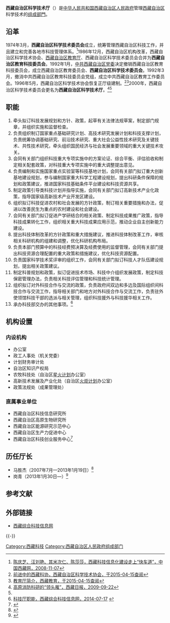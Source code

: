 {{Infobox PRCG
|机构名称=西藏自治区科学技术厅<br>{{lang|bo|བོད་རང་སྐྱོང་ལྗོངས་ཚན་རིག་ལག་རྩལ་ཐིང་།}}
|标志1=Red star.svg
|标志1说明=[[印章|印章]][[s:国务院关于国家行政机关和企业事业单位社会团体印章管理的规定|规定]]：[[直径|直径]]?厘米，中央刊[[五角星|五角星]]。
|职位1=厅长
|人员1=岗青
|职位2=
|人员2=
|人数2=
|成立时间=
|上级机构=[[西藏自治区人民政府|西藏自治区人民政府]]
|机构类型=[[西藏自治区人民政府组成部门|西藏自治区人民政府组成部门]]
|行政级别=正地厅级
|前身=
|地址1=[[西藏自治区|西藏自治区]][[拉萨市|拉萨市]][[城关区_(拉萨市)|城关区]][[北京中路|北京中路]]93号
|网站=西藏综合科技信息网
|网址=http://www.tibetsti.gov.cn/ <!-- 此處{{URL|}}模板不適用 -->
}}

'''西藏自治区科学技术厅'''（{{bo|z=བོད་རང་སྐྱོང་ལྗོངས་ཚན་རིག་ལག་རྩལ་ཐིང་།}}）是[[中华人民共和国|中华人民共和国]][[西藏自治区人民政府|西藏自治区人民政府]]管理[[西藏自治区|西藏自治区]]科学技术的[[西藏自治区组成部门|组成部門]]。

==沿革==
1974年3月，'''西藏自治区科学技术委员会'''成立，统筹管理西藏自治区科技工作，并且建立和完善各地市科技管理体系。<ref>[http://www.tibet.cn/zt2008/kxdsjxsnh/nhlw/jj/200811/t20081107_437164.htm 陈庆芝、汪刘艳、其米次仁、陈莎莎，西藏科技信息化建设走上“快车道”，中国西藏网，2008-11-07]</ref>1986年12月，西藏自治区机构改革，西藏自治区科学技术协会、[[西藏自治区教育厅|西藏自治区教育厅]]、西藏自治区科学技术委员会合并为'''西藏自治区教育科技委员会'''。1992年1月，[[中共西藏自治区党委|中共西藏自治区党委]]决定撤销西藏自治区教育科技委员会，成立西藏自治区教育委员会、'''西藏自治区科学技术委员会'''。1992年3月，撤消中共西藏自治区教育科技委员会党组，成立中共西藏自治区教育工作委员会。1996年5月，西藏自治区科学技术协会恢复正厅级建制。<ref>[http://kjg.cdstm.cn/index.php?m=Index&a=showpage&wsid=39&pagename=newsdetail&channel=xzkx&nid=121 前进中的西藏科协，西藏自治区科学技术协会，于2015-04-15查阅]</ref><ref name=xzedu>[http://www.xzedu.com.cn/zwgk/jgsz/Index.shtml 教育厅简介，西藏教育，于2015-04-15查阅]</ref>2000年，西藏自治区科学技术委员会更名为'''西藏自治区科学技术厅'''。<ref>[http://epaper.chinatibetnews.com/xzrb/html/2009-09/22/content_119227.htm 高原消防科研的“领头雁”，西藏日报，2009-09-22]</ref><ref name=xzedu/>

==职能==
#牵头拟订科技发展规划和方针、政策，起草有关法律法规草案，制定部门规章，并组织实施和监督检查。
#负责组织制订国家重点基础研究计划、高技术研究发展计划和科技支撑计划，负责统筹协调基础研究、前沿技术研究、重大社会公益性技术研究及关键技术、共性技术研究，牵头组织国民经济与社会发展重要领域的重大关键技术攻关。
#会同有关部门组织科技重大专项实施中的方案论证、综合平衡、评估验收和制定相关配套政策，对科技重大专项实施中的重大调整提出意见。
#负责编制和实施国家重点实验室等科技基地计划，会同有关部门拟订重大创新基地建设规划，参与编制国家重大科学工程建设规划，提出科研条件保障的规划和政策建议，推进国家科技基础条件平台建设和科技资源共享。
#制定政策引导类科技计划并指导实施，会同有关部门拟订高新技术产业化政策，指导国家级高新技术产业开发区建设。
#组织拟订科技促进农村和社会发展的方针政策，制订相关重要措施和办法，促进以改善民生为重点的农村建设和社会建设。
#会同有关部门拟订促进产学研结合的相关政策、制定科技成果推广政策，指导科技成果转化工作，组织相关重大科技成果应用示范，推动企业自主创新能力建设。
#提出科技体制改革的方针政策和重大措施建议，推进科技体制改革工作，审核相关科研机构的组建和调整，优化科研机构布局。
#负责本部门预算中的科技经费预决算及经费使用的监督管理，会同有关部门提出科技资源合理配置的重大政策和措施建议，优化科技资源配置。
#负责国家科学技术奖评审的组织工作，会同有关部门拟订科技人才队伍建设规划，提出相关政策建议。
#制定科普规划和政策，拟订促进技术市场、科技中介组织发展政策，制定科技保密管理办法，负责相关科技评估管理和科技统计管理。
#组织拟订对外科技合作与交流的政策，负责政府间双边和多边及国际组织间科技合作与交流工作，指导相关部门和地方对外科技合作与交流工作，负责驻外使领馆科技干部的选派与相关管理，组织科技援外与科技援华相关工作。
#承办科技部交办的其他事项。<ref>[http://www.tibetsti.gov.cn/66/15215839478.html 科技厅职能，西藏综合科技信息网，2014-07-17] {{Wayback|url=http://www.tibetsti.gov.cn/66/15215839478.html |date=20150512160527 }}</ref>

==机构设置==
===内设机构===
*办公室  
*政工人事处（机关党委）  
*计划财务审计处  
*自治区知识产权局  
*农牧科技处（自治区[[星火计划|星火计划]]办公室）  
*高新技术发展及产业化处（自治区[[火炬计划|火炬计划]]办公室）  
*政策法规处（成果管理处）

===直属事业单位===
{{See also|事业单位}}
*西藏自治区科技信息研究所  
*西藏自治区高原生物研究所  
*西藏自治区能源研究示范中心  
*西藏自治区生产力促进中心  
*西藏自治区科技创业服务中心<ref>{{Cite web |url=http://www.tibetsti.gov.cn/gzzn/ |title=工作职能，西藏综合科技信息网，于2015-04-15查阅 |access-date=2015-04-14 |archive-date=2015-03-19 |archive-url=https://web.archive.org/web/20150319004104/http://www.tibetsti.gov.cn/gzzn/ |dead-url=no }}</ref>

==历任厅长==
<!-- *…… -->
* 马胜杰（2007年7月—2013年1月19日）<ref>{{Cite web |url=http://zhengwu.beijing.gov.cn/rsgz/rqgs/t1377280.htm |title=马胜杰同志任前公示通告，首都之窗，2015-01-09 |access-date=2015-04-14 |archive-date=2015-01-12 |archive-url=https://web.archive.org/web/20150112031947/http://zhengwu.beijing.gov.cn/rsgz/rqgs/t1377280.htm |dead-url=no }}</ref>
* 岗青（2013年1月30日—）<ref>{{Cite web |url=http://renshi.people.com.cn/n/2013/0131/c139617-20391634-2.html |title=西藏自治区人大常委会任命名单，中国共产党新闻网，2013-01-31 |access-date=2015-04-14 |archive-date=2018-06-12 |archive-url=https://web.archive.org/web/20180612133420/http://renshi.people.com.cn/n/2013/0131/c139617-20391634-2.html |dead-url=no }}</ref>

==参考文献==
{{Reflist}}

==外部链接==
*[https://web.archive.org/web/20150503071355/http://www.tibetsti.gov.cn/ 西藏综合科技信息网]

{{-}}
{{西藏自治区人民政府}}
[[Category:西藏科技|Category:西藏科技]]
[[Category:西藏自治区人民政府组成部门|Category:西藏自治区人民政府组成部门]]